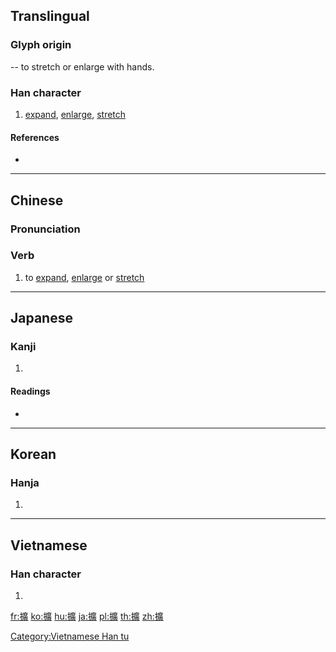 {{character info/new}}
{{also|扩}}
==Translingual==
{{Han simplified forms|擴|拡|扩}}
===Glyph origin===
{{Han etym}}
{{Han compound|手|廣|alt1=扌|c1=s|c2=p|t1=hand|ls=psc}} -- to stretch or enlarge with hands.

===Han character===
{{Han char|rn=64|rad=手|as=15|sn=18|four=50086|canj=QITC|ids=⿰扌廣}}

# [[expand]], [[enlarge]], [[stretch]]

====References====
* {{Han ref|kx=0461.040|dkj=12895|dj=0810.120|hdz=31975.060|uh=64F4|ud=25844|bh=C258|bd=49752}}

----

==Chinese==
{{zh-forms|s=扩}}

===Pronunciation===
{{zh-pron
|m=kuò,tǎng,guàng
|c=kwok3,gwok3,kwong3,kong3
|h=pfs=
|md=
|mn=khok
|w=
|mc=y
|oc=y
|cat=
}}

===Verb===
{{zh-verb}}

# to [[expand]], [[enlarge]] or [[stretch]]

----

==Japanese==
{{ja-kanji forms|拡|擴}}

===Kanji===
{{ja-kanji|grade=|rs=手15|style=ky|shin=拡}}

# {{defn|lang=ja|sort=手15}}

====Readings====
* {{ja-readings|on=[[かく]] (kaku)|kun=[[ひろがる]] (hirogaru), [[ひろげる]] (hirogeru), [[はる]] (haru)}}

----

==Korean==

===Hanja===
{{ko-hanja|hangeul=[[확]], [[광]]|eumhun=|rv=hwak, gwang|mr=hwak, kwang|y=hwak, kwang}}

# {{defn|lang=ko|sort=手15}}

----

==Vietnamese==

===Han character===
{{vi-readings|rs=手15|hanviet=[[quẳng]], [[huếch]], [[khoác]], [[khoách]], [[khuếch]]}}

# {{defn|lang=vi|sort=手15}}

[[Category:Vietnamese Han tu]]

[[fr:擴]]
[[ko:擴]]
[[hu:擴]]
[[ja:擴]]
[[pl:擴]]
[[th:擴]]
[[zh:擴]]